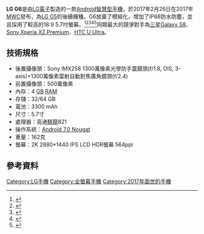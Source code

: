 {{Infobox mobile phone
|name=LG G6
|logo=LG G6 Logo.png
|logosize=120px
|image=LG G6 제품사진.png
|imagesize=120px
|caption=
|slogan=
|brand=LG
|manufacturer=[[LG電子|LG電子]]
|series=[[LG_G系列|LG G系列]]
|modelnumber=
|networks=4G全网通
|released=2017年
|predecessor=[[LG_G5|LG G5]]
|successor=[[LG_G7_ThinQ|LG G7 ThinQ]]
|related=[[LG_V30|LG V30]], [[LG_Q6|LG Q6]], [[LG_Q7|LG Q7]]
|type=
|form=
|size=148.9 x 71.9 x 7.9 mm
|weight=162 g
|operatingsystem=[[Android_7.0_Nougat|Android 7.0 Nougat]]
|soc=高通[[驍龍|驍龍]] 821
|cpu=
|gpu=Adreno 530
|memory=4GB [[隨機存取記憶體|RAM]]
|storage=32 / 64 GB ROM
|memory_card=最大可擴充2TB [[MicroSD|MicroSD]]
|battery=3300 [[mAh|mAh]]
|input=
|display=5.7 吋 2K 2880*1440 IPS LCD HDR 564ppi
|rear_camera= Sony IMX258 1300萬像素光學防手震雙鏡頭(f/1.8, OIS, 3-axis)<br>
+1300萬像素雷射自動對焦廣角鏡頭(f/2.4)
|front_camera=500萬像素
|media_formats=
|ringtone=
|connectivity=
}}

'''LG G6'''是由[[LG電子|LG電子]]製造的一款[[Android|Android]][[智能手机|智慧型手機]]，於2017年2月26日在2017年[[世界行動通訊大會|MWC]]發布，為[[LG_G5|LG G5]]的後續機種。G6放棄了模組化，增加了IP68防水防塵，並且採用了較高的18:9 5.7吋螢幕。<ref>{{Cite web|url=http://www.gsmarena.com/lg_g6-8466.php|title=LG G6 - Full phone specifications|accessdate=2017-02-26|work=www.gsmarena.com|language=en-US}}</ref><ref>{{Cite news|url=http://www.mobile01.com/newsdetail/20752/lg-g6-mwc2017|title=LG G6發表 IP68防水防塵 可單手掌控的大螢幕手機|date=2017-02-24|accessdate=2017-02-26|language=zh-TW}}</ref><ref>{{Citation|last=LG Mobile Global|title=LG G6 : Official Product Video|date=2017-02-26|url=https://www.youtube.com/watch?v=6vMLTdgRB8Y&feature=youtu.be|accessdate=2017-02-26}}</ref><ref>{{Citation|last=ZEALER China|title=回归正常的 LG G6 看看王自如怎么评价|date=2017-02-28|url=https://www.youtube.com/watch?v=PxCl9oGNmeA&feature=youtu.be|accessdate=2017-03-01}}</ref><ref>{{Citation|last=LG Mobile Global|title=LG G6 : Design Video|date=2017-02-26|url=https://www.youtube.com/watch?v=rbQTjh9tC4s&feature=youtu.be|accessdate=2017-02-26}}</ref>同期最大的競爭對手為[[三星Galaxy_S8|三星Galaxy S8]]、[[Sony_Xperia_XZ_Premium|Sony Xperia XZ Premium]]、[[HTC_U_Ultra|HTC U Ultra]]。

== 技術規格 ==
* 後置攝像頭：Sony IMX258 1300萬像素光學防手震鏡頭(f/1.8, OIS, 3-axis)+1300萬像素雷射自動對焦廣角鏡頭(f/2.4) 
* 前置攝像頭：500萬像素
* 內存：4 [[十億位元組|GB]] [[随机存取存储器|RAM]]
* 存儲：32/64 GB
* 電池：3300 mAh
* 尺寸：5.7寸
* 處理器：高通[[驍龍|驍龍]]821
* 操作系統：[[Android_Nougat|Android 7.0 Nougat]]
* 重量：162克
* 螢幕：2K 2880*1440 IPS LCD HDR螢幕 564ppi

== 參考資料 ==
<references />{{LG phones}}
[[Category:LG手機|Category:LG手機]]
[[Category:全螢幕手機|Category:全螢幕手機]]
[[Category:2017年面世的手機|Category:2017年面世的手機]]